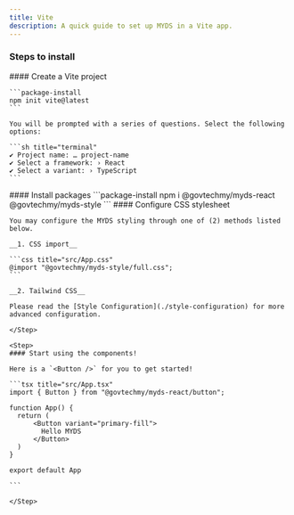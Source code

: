 ```yaml
---
title: Vite
description: A quick guide to set up MYDS in a Vite app.
---
```



### Steps to install

<Steps>
  <Step>
   #### Create a Vite project
    
    ```package-install
    npm init vite@latest
    ```

    You will be prompted with a series of questions. Select the following options:

    ```sh title="terminal"
    ✔ Project name: … project-name
    ✔ Select a framework: › React
    ✔ Select a variant: › TypeScript
    ```

  </Step>
  
   <Step>
    #### Install packages
    ```package-install
    npm i @govtechmy/myds-react @govtechmy/myds-style 
    ```
  </Step>
  
  
  <Step>
    #### Configure CSS stylesheet

    You may configure the MYDS styling through one of (2) methods listed below.

    __1. CSS import__

    ```css title="src/App.css"
    @import "@govtechmy/myds-style/full.css";
    ```

    __2. Tailwind CSS__

    Please read the [Style Configuration](./style-configuration) for more advanced configuration.

    </Step>

    <Step>
    #### Start using the components!

    Here is a `<Button />` for you to get started!

    ```tsx title="src/App.tsx"
    import { Button } from "@govtechmy/myds-react/button";

    function App() {
      return (
          <Button variant="primary-fill">
            Hello MYDS
          </Button>
      )
    }

    export default App

    ```

    </Step>

</Steps>

